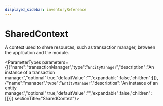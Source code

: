 ```yaml
---
displayed_sidebar: inventoryReference
---
```



# SharedContext

A context used to share resources, such as transaction manager, between the application and the module.

<ParameterTypes parameters={[{"name":"transactionManager","type":"`EntityManager`","description":"An instance of a transaction manager.","optional":true,"defaultValue":"","expandable":false,"children":[]},{"name":"manager","type":"`EntityManager`","description":"An instance of an entity manager.","optional":true,"defaultValue":"","expandable":false,"children":[]}]}  sectionTitle="SharedContext"/>
